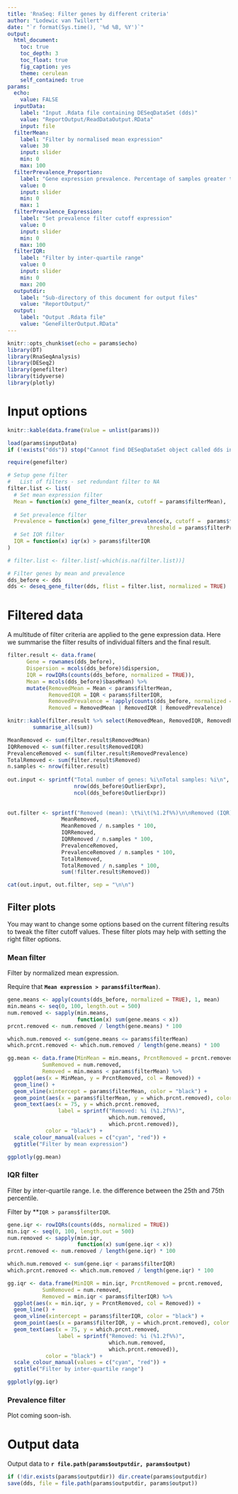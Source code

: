 ```yaml
---
title: 'RnaSeq: Filter genes by different criteria'
author: "Lodewic van Twillert"
date: "`r format(Sys.time(), '%d %B, %Y')`"
output:
  html_document:
    toc: true
    toc_depth: 3
    toc_float: true
    fig_caption: yes
    theme: cerulean
    self_contained: true
params:
  echo:
    value: FALSE
  inputData:
    label: "Input .Rdata file containing DESeqDataSet (dds)"
    value: "ReportOutput/ReadDataOutput.RData"
    input: file
  filterMean:
    label: "Filter by normalised mean expression"
    value: 30
    input: slider
    min: 0
    max: 100
  filterPrevalence_Proportion:
    label: "Gene expression prevalence. Percentage of samples greater than cutoff"
    value: 0
    input: slider
    min: 0
    max: 1
  filterPrevalence_Expression:
    label: "Set prevalence filter cutoff expression"
    value: 0
    input: slider
    min: 0
    max: 100
  filterIQR:
    label: "Filter by inter-quartile range"
    value: 0
    input: slider
    min: 0
    max: 200
  outputdir:
    label: "Sub-directory of this document for output files"
    value: "ReportOutput/"
  output:
    label: "Output .Rdata file"
    value: "GeneFilterOutput.RData"
---
```


```r
knitr::opts_chunk$set(echo = params$echo)
library(DT)
library(RnaSeqAnalysis)
library(DESeq2)
library(genefilter)
library(tidyverse)
library(plotly)
```

# Input options

```r
knitr::kable(data.frame(Value = unlist(params)))
```

```r
load(params$inputData)
if (!exists("dds")) stop("Cannot find DESeqDataSet object called dds in input data!")
```

```r
require(genefilter)

# Setup gene filter
#   List of filters - set redundant filter to NA
filter.list <- list(
  # Set mean expression filter
  Mean = function(x) gene_filter_mean(x, cutoff = params$filterMean),
  
  # Set prevalence filter
  Prevalence = function(x) gene_filter_prevalence(x, cutoff =  params$filterPrevalence_Expression,
                                            threshold = params$filterPrevalence_Proportion),
  # Set IQR filter
  IQR = function(x) iqr(x) > params$filterIQR
)

# filter.list <- filter.list[-which(is.na(filter.list))]

# Filter genes by mean and prevalence
dds_before <- dds
dds <- deseq_gene_filter(dds, flist = filter.list, normalized = TRUE)
```

# Filtered data

A multitude of filter criteria are applied to the gene expression data. Here we summarise the filter results of individual filters and the final result.

```r
filter.result <- data.frame(
      Gene = rownames(dds_before),
      Dispersion = mcols(dds_before)$dispersion,
      IQR = rowIQRs(counts(dds_before, normalized = TRUE)),
      Mean = mcols(dds_before)$baseMean) %>%
      mutate(RemovedMean = Mean < params$filterMean,
             RemovedIQR = IQR < params$filterIQR,
             RemovedPrevalence = !apply(counts(dds_before, normalized = TRUE), 1, filter.list$Prevalence),
             Removed = RemovedMean | RemovedIQR | RemovedPrevalence)

knitr::kable(filter.result %>% select(RemovedMean, RemovedIQR, RemovedPrevalence, Removed) %>%
        summarise_all(sum))
```

```r
MeanRemoved <- sum(filter.result$RemovedMean)
IQRRemoved <- sum(filter.result$RemovedIQR)
PrevalenceRemoved <- sum(filter.result$RemovedPrevalence)
TotalRemoved <- sum(filter.result$Removed)
n.samples <- nrow(filter.result)
  
out.input <- sprintf("Total number of genes: %i\nTotal samples: %i\n",
                     nrow(dds_before$OutlierExpr),
                     ncol(dds_before$OutlierExpr))
                     
  
out.filter <- sprintf("Removed (mean): \t%i\t(%1.2f%%)\n\nRemoved (IQR): \t\t%i\t(%1.2f%%)\n\nRemoved (Prevalence): \t%i\t(%1.2f%%)\n\n**Filtered total**: \t%i\t(%1.2f%%)\n\nRemaining genes: %i",
                 MeanRemoved, 
                 MeanRemoved / n.samples * 100,
                 IQRRemoved,
                 IQRRemoved / n.samples * 100,
                 PrevalenceRemoved,
                 PrevalenceRemoved / n.samples * 100,
                 TotalRemoved,
                 TotalRemoved / n.samples * 100,
                 sum(!filter.result$Removed))

cat(out.input, out.filter, sep = "\n\n")
```

## Filter plots {.tabset}

You may want to change some options based on the current filtering results to tweak the filter cutoff values. 
These filter plots may help with setting the right filter options.

### Mean filter

Filter by normalized mean expression.

Require that **`Mean expression > params$filterMean)`**.

```r
gene.means <- apply(counts(dds_before, normalized = TRUE), 1, mean)
min.means <- seq(0, 100, length.out = 500)
num.removed <- sapply(min.means,
                      function(x) sum(gene.means < x))
prcnt.removed <- num.removed / length(gene.means) * 100

which.num.removed <- sum(gene.means <= params$filterMean)
which.prcnt.removed <- which.num.removed / length(gene.means) * 100

gg.mean <- data.frame(MinMean = min.means, PrcntRemoved = prcnt.removed,
           SumRemoved = num.removed, 
           Removed = min.means < params$filterMean) %>%
  ggplot(aes(x = MinMean, y = PrcntRemoved, col = Removed)) +
  geom_line() +
  geom_vline(xintercept = params$filterMean, color = "black") +
  geom_point(aes(x = params$filterMean, y = which.prcnt.removed), color = "red") +
  geom_text(aes(x = 75, y = which.prcnt.removed,
                label = sprintf("Removed: %i (%1.2f%%)",
                                which.num.removed,
                                which.prcnt.removed)),
            color = "black") +
  scale_colour_manual(values = c("cyan", "red")) + 
  ggtitle("Filter by mean expression")

ggplotly(gg.mean)
```

### IQR filter

Filter by inter-quartile range. I.e. the difference between the 25th and 75th percentile.

Filter by **`IQR > params$filterIQR`.

```r
gene.iqr <- rowIQRs(counts(dds, normalized = TRUE))
min.iqr <- seq(0, 100, length.out = 500)
num.removed <- sapply(min.iqr,
                      function(x) sum(gene.iqr < x))
prcnt.removed <- num.removed / length(gene.iqr) * 100

which.num.removed <- sum(gene.iqr < params$filterIQR)
which.prcnt.removed <- which.num.removed / length(gene.iqr) * 100

gg.iqr <- data.frame(MinIQR = min.iqr, PrcntRemoved = prcnt.removed,
           SumRemoved = num.removed, 
           Removed = min.iqr < params$filterIQR) %>%
  ggplot(aes(x = min.iqr, y = PrcntRemoved, col = Removed)) +
  geom_line() +
  geom_vline(xintercept = params$filterIQR, color = "black") +
  geom_point(aes(x = params$filterIQR, y = which.prcnt.removed), color = "red") +
  geom_text(aes(x = 75, y = which.prcnt.removed,
                label = sprintf("Removed: %i (%1.2f%%)",
                                which.num.removed,
                                which.prcnt.removed)),
            color = "black") +
  scale_colour_manual(values = c("cyan", "red")) + 
  ggtitle("Filter by inter-quartile range")

ggplotly(gg.iqr)
```

### Prevalence filter

Plot coming soon-ish.


# Output data

Output data to **`r file.path(params$outputdir, params$output)`**

```r
if (!dir.exists(params$outputdir)) dir.create(params$outputdir)
save(dds, file = file.path(params$outputdir, params$output))
```
